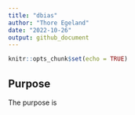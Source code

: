 ```yaml
---
title: "dbias"
author: "Thore Egeland"
date: "2022-10-26"
output: github_document
---
```


```r
knitr::opts_chunk$set(echo = TRUE)
```

## Purpose

The purpose is